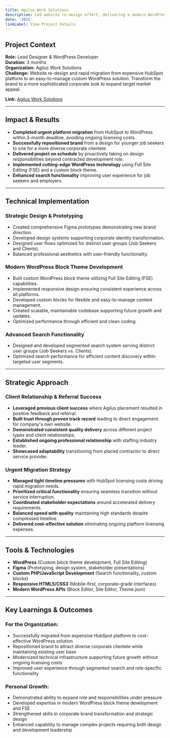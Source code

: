```yaml
---
title: Agilus Work Solutions
description: Led website re-design effort, delivering a modern WordPress block theme with custom search functionality and comprehensive brand repositioning through strategic design initiative.
date: '2025'
linkLabel: View Project Details
---
```


## Project Context

**Role:** Lead Designer & WordPress Developer  
**Duration:** 3 months  
**Organization:** Agilus Work Solutions  
**Challenge:** Website re-design and rapid migration from expensive HubSpot platform to an easy-to-manage custom WordPress solution. Transform the brand to a more sophisticated corporate look to expand target market appeal.

**Link:** <a href="https://www.agilus.ca/job-seekers/" target="_blank">Agilus Work Solutions</a>

---

## Impact & Results

- **Completed urgent platform migration** from HubSpot to WordPress within 3-month deadline, avoiding ongoing licensing costs.
- **Successfully repositioned brand** from a design for younger job seekers to one for a more diverse corporate clientele.
- **Delivered project on schedule** by proactively taking on design responsibilities beyond contracted development role.
- **Implemented cutting-edge WordPress technology** using Full Site Editing (FSE) and a custom block theme.
- **Enhanced search functionality** improving user experience for job seekers and employers.

---

## Technical Implementation

### Strategic Design & Prototyping

- Created comprehensive Figma prototypes demonstrating new brand direction.
- Developed design systems supporting corporate identity transformation.
- Designed user flows optimized for distinct user groups (Job Seekers and Clients).
- Balanced professional aesthetics with user-friendly functionality.

### Modern WordPress Block Theme Development

- Built custom WordPress block theme utilizing Full Site Editing (FSE) capabilities.
- Implemented responsive design ensuring consistent experience across all platforms.
- Developed custom blocks for flexible and easy-to-manage content management.
- Created scalable, maintainable codebase supporting future growth and updates.
- Optimized performance through efficient and clean coding.

### Advanced Search Functionality

- Designed and developed segmented search system serving distinct user groups (Job Seekers vs. Clients).
- Optimized search performance for efficient content discovery within targeted user segments.

---

## Strategic Approach

### Client Relationship & Referral Success

- **Leveraged previous client success** where Agilus placement resulted in positive feedback and referral.
- **Built trust through proven track record** leading to direct engagement for company's own website.
- **Demonstrated consistent quality delivery** across different project types and client relationships.
- **Established ongoing professional relationship** with staffing industry leader.
- **Showcased adaptability** transitioning from placed contractor to direct service provider.

### Urgent Migration Strategy

- **Managed tight timeline pressures** with HubSpot licensing costs driving rapid migration needs.
- **Prioritized critical functionality** ensuring seamless transition without service interruption.
- **Coordinated stakeholder expectations** around accelerated delivery requirements.
- **Balanced speed with quality** maintaining high standards despite compressed timeline.
- **Delivered cost-effective solution** eliminating ongoing platform licensing expenses.

---

## Tools & Technologies

- **WordPress** (Custom block theme development, Full Site Editing)
- **Figma** (Prototyping, design system, stakeholder presentations)
- **Custom PHP/JavaScript Development** (Search functionality, custom blocks)
- **Responsive HTML5/CSS3** (Mobile-first, corporate-grade interfaces)
- **Modern WordPress APIs** (Block Editor, Site Editor, Theme.json)

---

## Key Learnings & Outcomes

### For the Organization:

- Successfully migrated from expensive HubSpot platform to cost-effective WordPress solution
- Repositioned brand to attract diverse corporate clientele while maintaining existing user base
- Modernized technical infrastructure supporting future growth without ongoing licensing costs
- Improved user experience through segmented search and role-specific functionality

### Personal Growth:

- Demonstrated ability to expand role and responsibilities under pressure
- Developed expertise in modern WordPress block theme development and FSE
- Strengthened skills in corporate brand transformation and strategic design
- Enhanced capability to manage complex projects requiring both design and development leadership
